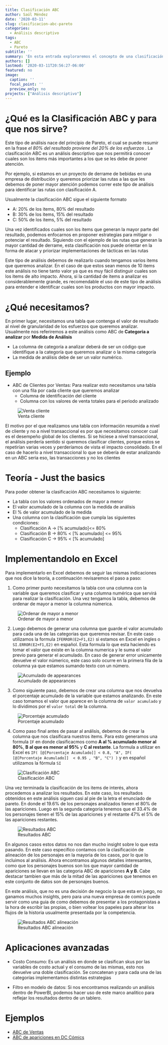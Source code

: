 ```yaml
---
title: Clasificación ABC
author: Saúl Méndez
date: '2020-03-11'
slug: clasificacion-abc-pareto
categories:
  - Análisis descriptivo
tags:
  - ABC
  - Pareto
subtitle: ''
summary: 'En esta entrada exploraremos el concepto de una clasificación ABC, para que nos puede servir, que requisitos básicos debemos cumplir y como podemos implementar este tipo de análisis en excel.'
authors: []
lastmod: '2020-03-11T20:56:27-06:00'
featured: no
image:
  caption: ''
  focal_point: ''
  preview_only: no
projects: ["Análisis descriptivo"]
---
```




# ¿Qué es la Clasificación ABC y para que nos sirve?

Este tipo de análisis nace del principio de Pareto, el cual se puede resumir en la frase  *el 80% del resultado proviene del 20% de los esfuerzos *. La clasificación ABC es un análisis descriptivo que nos permitirá conocer cuales son los items más importantes a los que se les debe de poner atención.

Por ejemplo, si estamos en un proyecto de derrame de bebidas en una empresa de distribución y queremos priorizar las rutas a las que les debemos de poner mayor atención podemos correr este tipo de análisis para identificar las rutas con clasificación A.

Usualmente la clasificación ABC sigue el siguiente formato

  * A: 20% de los items, 80% del resultado
  * B: 30% de los items, 15% del resultado
  * C: 50% de los items, 5% del resultado
  
Una vez identificados cuales son los items que generan la mayor parte del resultado, podemos enfocarnos en proponer estrategias para mitigar o potenciar el resultado. Siguiendo con el ejemplo de las rutas que generan la mayor cantidad de derrame, esta clasificación nos puede orientar en la forma de atacar y priorizar implementaciones de tácticas en las rutas

Este tipo de análisis debemos de realizarlo cuando tengamos varios items que queremos analizar. En el caso de que estos sean menos de 10 items este análisis no tiene tanto valor ya que es muy fácil distinguir cuales son los items de alto impacto. Ahora, si la cantidad de items a analizar es considerablemente grande, es recomendable el uso de este tipo de análisis para entender e identificar cuales son los productos con mayor impacto.

# ¿Qué necesitamos?

En primer lugar, necesitamos una tabla que contenga el valor de resultado al nivel de granularidad de los esfuerzos que queremos analizar. Usualmente nos referiremos a este análisis como ABC de **Categoria a analizar** por **Medida de Análisis**

  * La columna de categoría a analizar deberá de ser un código que identifique a la categoría que queremos analizar o la misma categoría
  * La medida de análisis debe de ser un valor numérico.

## Ejemplo
  
  * ABC de Clientes por Ventas: Para realizar esto necesitamos una tabla con una fila por cada cliente que queremos analizar
    * Columna de identificación del cliente 
    * Columna con los valores de venta totales para el periodo analizado
  
![Venta cliente](/post/clasificacion-abc/index_files/venta_cliente.png)    
    
 El motivo por el que realizamos una tabla con información resumida a nivel de cliente y no a nivel transaccional es por que necesitamos conocer cual es el desempeño global de los clientes. Si se hiciese a nivel transaccional, el análisis perdería sentido si queremos clasificar clientes, porque estos se repetirían varias veces y perderíamos de vista el impacto consolidado. En el caso de hacerlo a nivel transaccional lo que se debería de estar analizando en un ABC seria eso, las transacciones y no los clientes
   
# Teoría - Just the basics

Para poder obtener la clasificación ABC necesitamos lo siguiente:

  * La tabla con los valores ordenados de mayor a menor
  * El valor acumulado de la columna con la medida de análisis
  * El % de valor acumulado de la medida
  * Una columna con la clasificación que cumpla las siguientes condiciones:
    * Clasificación A -> [% acumulado]<= 80%
    * Clasificación B -> 80% < [% acumulado] <= 95%
    * Clasificación C -> 95% < [% acumulado]

# Implementandolo en Excel
Para implementarlo en Excel debemos de seguir las mismas indicaciones que nos dice la teoría, a continuación revisaremos el paso a paso:

  1. Como primer punto necesitamos la tabla con una columna con la variable que queremos clasificar y una columna numérica que servirá para realizar la clasificación. Una vez tengamos la tabla, debemos de ordenar de mayor a menor la columna númerica.
  
![Ordenar de mayor a menor](/post/clasificacion-abc/index_files/Ordenar-mayor-a-menor.png)
  
  2. Luego debemos de generar una columna que guarde el valor acumulado para cada una de las categorias que queremos revisar. En este caso utilizamos la formula `IFERROR(E2+F1,E2)` si estamos en Excel en ingles o `SI.ERROR(E2+F1,E2)` en español. Esta formula lo que esta haciendo es tomar el valor que existe en la columna numerica y le suma el valor previo para generar el acumulado. En caso de generar error unicamente devuelve el valor númerico, este caso solo ocurre en la primera fila de la columna ya que estamos sumando texto con un número.
  
  
![Acumulado de appearances](/post/clasificacion-abc/index_files/Acumulado_apariciones.png)

  3. Como siguiente paso, debemos de crear una columna que nos devuelva el porcentaje acumulado de la variable que estamos analizando. En este caso tomamos el valor que aparece en la columna de `valor acumulado` y lo dividimos por el `valor total` de la columna.
  
  
![Porcentaje acumulado](/post/clasificacion-abc/index_files/pct_acumulado.png)
  
4. Como paso final antes de pasar al análisis, debemos de crear la columna que nos clasificara nuestros items. Para esto generamos una formula `IF` en donde clasificacmos como **A al % acumulado menor al 80%**, **B al que es menor al 95%** y **C al restante**. La formula a utilizar en Excel es `IF( [@[Porcentaje Acumulado]] < 0.8, "A", IF( [@[Porcentaje Acumulado]]  < 0.95 , "B", "C") )` y en español utilizamos la fórmula `SI`


![Clasificación ABC](/post/clasificacion-abc/index_files/clasificacion_abc.png)

Una vez terminada la clasificación de los items de interés, ahora procedemos a analizar los resultados. En este caso, los resultados obtenidos en este análisis siguen casi al pie de la letra el enunciado de pareto. En donde el 19.6% de los personajes analizados tienen el 80% de las apariciones. Luego en la segunda categoria tenemos que el 33.4% de los personajes tienen el 15% de las apariciones y el restante 47% el 5% de las apariciones restantes.

![Resultados ABC](/post/clasificacion-abc/index_files/clasificacion_abc.png)

  
En algunos casos estos datos no nos dan mucho insight sobre lo que esta pasando. En este caso especifico contamos con la clasificación de alineación de los personajes en la mayoria de los casos, por lo que lo incluimos al análisis. Ahora encontramos algunos detalles interesantes, como que los personajes buenos son los que mayor cantidad de apariciones se llevan en las categoria ABC de apariciones **A y B**. Cabe destacar tambien que más de la mitad de las apariciones que tenemos en este conjunto de datos son de personajes buenos. 

En este análisis, que no es una decisión de negocio la que esta en juego, no ganamos muchos insights, pero para una nueva empresa de comics puede servir como una guia de como debemos de presentar a los protagonistas a la hora de escribir las propias, o bien voltear los papeles para alterar los flujos de la historia usualmente presentada por la competencia.

![Resultados ABC alineación](/post/clasificacion-abc/index_files/buenos_malos_abc.png)


# Aplicaciones avanzadas

  * Costo Consumo: Es un análisis en donde se clasifican skus por las variables de costo actual y el consumo de las mismas, esto nos devuelve una doble clasificación. Se concatenan y para cada una de las categorías implementamos distintas estrategias

  * Filtro en modelo de datos: Si nos encontramos realizando un análisis dentro de PowerBI, podemos hacer uso de este marco analítico para reflejar los resultados dentro de un tablero.
 
# Ejemplos

  * [ABC de Ventas](https://www.dropbox.com/sh/blgr132dtzzc9lw/AACjl-XDW84Y8oQ5JPB0TLdca?dl=0)
  * [ABC de apariciones en DC Cómics](https://www.dropbox.com/s/edhcm5nvsn7lzrn/ABC%20Ventas.xlsx?dl=0)
